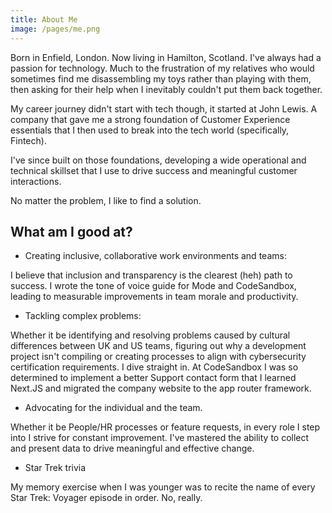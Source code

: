 ```yaml
---
title: About Me
image: /pages/me.png
---
```


Born in Enfield, London. Now living in Hamilton, Scotland. I've always had a passion for technology. Much to the frustration of my relatives who would sometimes find me disassembling my toys rather than playing with them, then asking for their help when I inevitably couldn't put them back together. 

My career journey didn't start with tech though, it started at John Lewis. A company that gave me a strong foundation of Customer Experience essentials that I then used to break into the tech world (specifically, Fintech). 

I've since built on those foundations, developing a wide operational and technical skillset that I use to drive success and meaningful customer interactions. 

No matter the problem, I like to find a solution. 

## What am I good at? 

- Creating inclusive, collaborative work environments and teams: 

I believe that inclusion and transparency is the clearest (heh) path to success. I wrote the tone of voice guide for Mode and CodeSandbox, leading to measurable improvements in team morale and productivity. 

- Tackling complex problems: 

Whether it be identifying and resolving problems caused by cultural differences between UK and US teams, figuring out why a development project isn't compiling or creating processes to align with cybersecurity certification requirements. I dive straight in. At CodeSandbox I was so determined to implement a better Support contact form that I learned Next.JS and migrated the company website to the app router framework. 

- Advocating for the individual and the team. 

Whether it be People/HR processes or feature requests, in every role I step into I strive for constant improvement. I've mastered the ability to collect and present data to drive meaningful and effective change. 

- Star Trek trivia 

My memory exercise when I was younger was to recite the name of every Star Trek: Voyager episode in order. No, really.